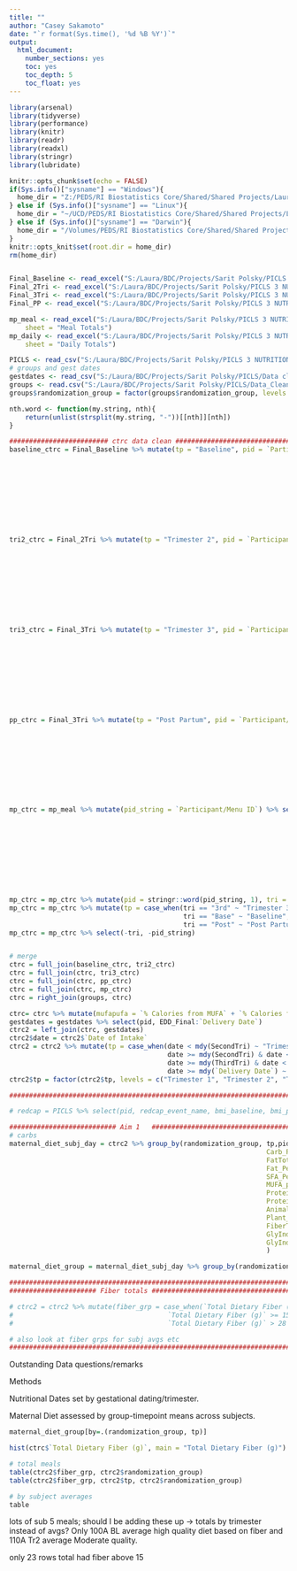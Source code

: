 ```yaml
---
title: ""
author: "Casey Sakamoto"
date: "`r format(Sys.time(), '%d %B %Y')`"
output:
  html_document:
    number_sections: yes
    toc: yes
    toc_depth: 5
    toc_float: yes
---
```


```r
library(arsenal)
library(tidyverse)
library(performance)
library(knitr)
library(readr)
library(readxl)
library(stringr)
library(lubridate)

knitr::opts_chunk$set(echo = FALSE)
if(Sys.info()["sysname"] == "Windows"){
  home_dir = "Z:/PEDS/RI Biostatistics Core/Shared/Shared Projects/Laura/BDC/Projects"
} else if (Sys.info()["sysname"] == "Linux"){
  home_dir = "~/UCD/PEDS/RI Biostatistics Core/Shared/Shared Projects/Laura/BDC/Projects"
} else if (Sys.info()["sysname"] == "Darwin"){
  home_dir = "/Volumes/PEDS/RI Biostatistics Core/Shared/Shared Projects/Laura/BDC/Projects"
}
knitr::opts_knit$set(root.dir = home_dir)
rm(home_dir)


Final_Baseline <- read_excel("S:/Laura/BDC/Projects/Sarit Polsky/PICLS 3 NUTRITION LOGS/CTRC files/18-1798 Nutrient Analysis Export/18-1798 Final Baseline.xlsx")
Final_2Tri <- read_excel("S:/Laura/BDC/Projects/Sarit Polsky/PICLS 3 NUTRITION LOGS/CTRC files/18-1798 Nutrient Analysis Export/18-1798 Final 2nd trimester.xlsx")
Final_3Tri <- read_excel("S:/Laura/BDC/Projects/Sarit Polsky/PICLS 3 NUTRITION LOGS/CTRC files/18-1798 Nutrient Analysis Export/18-1798 Final 3rd Trimester.xlsx")
Final_PP <- read_excel("S:/Laura/BDC/Projects/Sarit Polsky/PICLS 3 NUTRITION LOGS/CTRC files/18-1798 Nutrient Analysis Export/18-1798 Final Postpartum.xlsx")

mp_meal <- read_excel("S:/Laura/BDC/Projects/Sarit Polsky/PICLS 3 NUTRITION LOGS/CTRC files/18-1798 Nutrient Analysis Export/18-1798 Missing Participants Export.xlsx", 
    sheet = "Meal Totals")
mp_daily <- read_excel("S:/Laura/BDC/Projects/Sarit Polsky/PICLS 3 NUTRITION LOGS/CTRC files/18-1798 Nutrient Analysis Export/18-1798 Missing Participants Export.xlsx", 
    sheet = "Daily Totals")

PICLS <- read_csv("S:/Laura/BDC/Projects/Sarit Polsky/PICLS 3 NUTRITION LOGS/PICLSStudyHCLVsSAPTI_DATA_2024-05-24_1006(1).csv")
# groups and gest dates
gestdates <- read_csv("S:/Laura/BDC/Projects/Sarit Polsky/PICLS/Data cleaning/CGM Data Check_6.8.23.csv") 
groups <- read.csv("S:/Laura/BDC/Projects/Sarit Polsky/PICLS/Data_Clean/PICLSStudyHCLVsSAPTI-RandomizedPatients_DATA_2022-11-14_1616.csv")%>% select(pid, randomization_group)
groups$randomization_group = factor(groups$randomization_group, levels = c(1,2), labels = c("HCL","SAPT") )

```

```r
nth.word <- function(my.string, nth){
    return(unlist(strsplit(my.string, "-"))[[nth]][nth])
}
```

```r
######################### ctrc data clean ######################################
baseline_ctrc = Final_Baseline %>% mutate(tp = "Baseline", pid = `Participant/Menu ID`) %>% select(pid, tp,`Date of Intake`, `Meal Name`,`Meal Time`,
                                                                                          `Total Carbohydrate (g)`,`% Calories from Carbohydrate`, `Total Grains (ounce equivalents)`,
                                                                                          `Total Protein (g)`, `Animal Protein (g)`, `Vegetable Protein (g)`,`% Calories from Protein`,
                                                                                          `Total Fat (g)`,`% Calories from Fat`, `Total Saturated Fatty Acids (SFA) (g)`,
                                                                                          `Total Monounsaturated Fatty Acids (MUFA) (g)`,`% Calories from MUFA`,
                                                                                          `Total Polyunsaturated Fatty Acids (PUFA) (g)`,`% Calories from PUFA`,
                                                                                          `Total Dietary Fiber (g)`, `Soluble Dietary Fiber (g)`, `Insoluble Dietary Fiber (g)`,
                                                                                          `Water (g)`, 108:110,`Glycemic Index (bread reference)`,`% Calories from SFA`,
                                                                                          `Glycemic Load (bread reference)`,
                                                                                          `Glycemic Load (glucose reference)`, `Glycemic Index (glucose reference)`)

tri2_ctrc = Final_2Tri %>% mutate(tp = "Trimester 2", pid = `Participant/Menu ID`) %>% select(pid, tp,`Date of Intake`, `Meal Name`,`Meal Time`,
                                                                                          `Total Carbohydrate (g)`,`% Calories from Carbohydrate`, `Total Grains (ounce equivalents)`,
                                                                                          `Total Protein (g)`, `Animal Protein (g)`, `Vegetable Protein (g)`,`% Calories from Protein`,
                                                                                          `Total Fat (g)`,`% Calories from Fat`, `Total Saturated Fatty Acids (SFA) (g)`,
                                                                                          `Total Monounsaturated Fatty Acids (MUFA) (g)`,`% Calories from MUFA`,
                                                                                          `Total Polyunsaturated Fatty Acids (PUFA) (g)`,`% Calories from PUFA`,
                                                                                          `Total Dietary Fiber (g)`, `Soluble Dietary Fiber (g)`, `Insoluble Dietary Fiber (g)`,
                                                                                          `Water (g)`, 108:110,`Glycemic Index (bread reference)`,`% Calories from SFA`,
                                                                                          `Glycemic Load (bread reference)`,
                                                                                          `Glycemic Load (glucose reference)`, `Glycemic Index (glucose reference)`)

tri3_ctrc = Final_3Tri %>% mutate(tp = "Trimester 3", pid = `Participant/Menu ID`) %>% select(pid, tp,`Date of Intake`, `Meal Name`,`Meal Time`,
                                                                                          `Total Carbohydrate (g)`,`% Calories from Carbohydrate`, `Total Grains (ounce equivalents)`,
                                                                                          `Total Protein (g)`, `Animal Protein (g)`, `Vegetable Protein (g)`,`% Calories from Protein`,
                                                                                          `Total Fat (g)`,`% Calories from Fat`, `Total Saturated Fatty Acids (SFA) (g)`,
                                                                                          `Total Monounsaturated Fatty Acids (MUFA) (g)`,`% Calories from MUFA`,
                                                                                          `Total Polyunsaturated Fatty Acids (PUFA) (g)`,`% Calories from PUFA`,
                                                                                          `Total Dietary Fiber (g)`, `Soluble Dietary Fiber (g)`, `Insoluble Dietary Fiber (g)`,
                                                                                          `Water (g)`, 108:110,`Glycemic Index (bread reference)`,`% Calories from SFA`,
                                                                                          `Glycemic Load (bread reference)`,
                                                                                          `Glycemic Load (glucose reference)`, `Glycemic Index (glucose reference)`)

pp_ctrc = Final_3Tri %>% mutate(tp = "Post Partum", pid = `Participant/Menu ID`) %>% select(pid, tp,`Date of Intake`, `Meal Name`,`Meal Time`,
                                                                                          `Total Carbohydrate (g)`,`% Calories from Carbohydrate`, `Total Grains (ounce equivalents)`,
                                                                                          `Total Protein (g)`, `Animal Protein (g)`, `Vegetable Protein (g)`,`% Calories from Protein`,
                                                                                          `Total Fat (g)`,`% Calories from Fat`, `Total Saturated Fatty Acids (SFA) (g)`,
                                                                                          `Total Monounsaturated Fatty Acids (MUFA) (g)`,`% Calories from MUFA`,
                                                                                          `Total Polyunsaturated Fatty Acids (PUFA) (g)`,`% Calories from PUFA`,
                                                                                          `Total Dietary Fiber (g)`, `Soluble Dietary Fiber (g)`, `Insoluble Dietary Fiber (g)`,
                                                                                          `Water (g)`, 108:110,`Glycemic Index (bread reference)`,`% Calories from SFA`,
                                                                                          `Glycemic Load (bread reference)`,
                                                                                          `Glycemic Load (glucose reference)`, `Glycemic Index (glucose reference)`)

mp_ctrc = mp_meal %>% mutate(pid_string = `Participant/Menu ID`) %>% select(pid_string,`Date of Intake`, `Meal Name`,`Meal Time`,
                                                                                          `Total Carbohydrate (g)`,`% Calories from Carbohydrate`, `Total Grains (ounce equivalents)`,
                                                                                          `Total Protein (g)`, `Animal Protein (g)`, `Vegetable Protein (g)`,`% Calories from Protein`,
                                                                                          `Total Fat (g)`,`% Calories from Fat`, `Total Saturated Fatty Acids (SFA) (g)`,
                                                                                          `Total Monounsaturated Fatty Acids (MUFA) (g)`,`% Calories from MUFA`,
                                                                                          `Total Polyunsaturated Fatty Acids (PUFA) (g)`,`% Calories from PUFA`,
                                                                                          `Total Dietary Fiber (g)`, `Soluble Dietary Fiber (g)`, `Insoluble Dietary Fiber (g)`,
                                                                                          `Water (g)`, 108:110,`Glycemic Index (bread reference)`,`% Calories from SFA`,
                                                                                          `Glycemic Load (bread reference)`,
                                                                                          `Glycemic Load (glucose reference)`, `Glycemic Index (glucose reference)`)

mp_ctrc = mp_ctrc %>% mutate(pid = stringr::word(pid_string, 1), tri = word(pid_string,2)) 
mp_ctrc = mp_ctrc %>% mutate(tp = case_when(tri == "3rd" ~ "Trimester 3",
                                            tri == "Base" ~ "Baseline",
                                            tri == "Post" ~ "Post Partum"))
mp_ctrc = mp_ctrc %>% select(-tri, -pid_string)


# merge
ctrc = full_join(baseline_ctrc, tri2_ctrc)
ctrc = full_join(ctrc, tri3_ctrc)
ctrc = full_join(ctrc, pp_ctrc)
ctrc = full_join(ctrc, mp_ctrc)
ctrc = right_join(groups, ctrc)

ctrc= ctrc %>% mutate(mufapufa = `% Calories from MUFA` + `% Calories from MUFA`)
gestdates = gestdates %>% select(pid, EDD_Final:`Delivery Date`)
ctrc2 = left_join(ctrc, gestdates)
ctrc2$date = ctrc2$`Date of Intake`
ctrc2 = ctrc2 %>% mutate(tp = case_when(date < mdy(SecondTri) ~ "Trimester 1",
                                        date >= mdy(SecondTri) & date < mdy(ThirdTri) ~ "Trimester 2",
                                        date >= mdy(ThirdTri) & date < mdy(`Delivery Date`) ~ "Trimester 3",
                                        date >= mdy(`Delivery Date`) ~ "Post Partum" ))
ctrc2$tp = factor(ctrc2$tp, levels = c("Trimester 1", "Trimester 2", "Trimester 3", "Post Partum"))

################################################################################

# redcap = PICLS %>% select(pid, redcap_event_name, bmi_baseline, bmi_preg,obs_birth_weight_pounds,obs_birth_weight_ounces, obs_pregnancy_compl, obs_pregnancy_compl_types___3, obs_pregnancy_compl_types___4, post_pregnancy_compl_types_hosp___15, post_pregnancy_compl_types_hosp___16,post_pregnancy_compl_types___15, post_pregnancy_compl_types___16)

########################### Aim 1   ############################################
# carbs
maternal_diet_subj_day = ctrc2 %>% group_by(randomization_group, tp,pid, `Date of Intake`) %>% summarise(CarbTotal = sum(`Total Carbohydrate (g)`),
                                                                 Carb_Perc_Caltotal = mean(`% Calories from Carbohydrate`), # carbs
                                                                 FatTotal = sum(`Total Fat (g)`),
                                                                 Fat_Perc_Caltotal = mean(`% Calories from Fat`),
                                                                 SFA_Perc_Caltotal = mean(`% Calories from SFA`),
                                                                 MUFA_plus_PUFA_Perc_Caltotal = mean(mufapufa), #fats
                                                                 ProteinTotal = sum(`Total Protein (g)`),
                                                                 Protein_Perc_Caltotal = mean(`% Calories from Protein`),
                                                                 Animal_Protein_Perc = mean((`Animal Protein (g)`/`Total Protein (g)`)*100, na.rm=T),
                                                                 Plant_Protein_Perc = mean((`Vegetable Protein (g)`/`Total Protein (g)`)*100, na.rm=T), # protein
                                                                 FiberTotal = sum(`Total Dietary Fiber (g)`),
                                                                 GlyIndex_b = mean(`Glycemic Index (bread reference)`),
                                                                 GlyIndex_g = mean(`Glycemic Index (glucose reference)`)
                                                                 )

maternal_diet_group = maternal_diet_subj_day %>% group_by(randomization_group, tp) %>% summarise_all(.funs = mean) %>% select(-pid) %>% ungroup() %>% select(-`Date of Intake`)

################################################################################
###################### Fiber totals ############################################

# ctrc2 = ctrc2 %>% mutate(fiber_grp = case_when(`Total Dietary Fiber (g)` < 15 ~ "Poor",
#                                       `Total Dietary Fiber (g)` >= 15 & `Total Dietary Fiber (g)` < 28 ~ "Moderate",
#                                       `Total Dietary Fiber (g)` > 28 ~ "High"))

# also look at fiber grps for subj avgs etc
################################################################################
```
Outstanding Data questions/remarks


Methods

Nutritional Dates set by gestational dating/trimester.

Maternal Diet assessed by group-timepoint means across subjects. 



```r
maternal_diet_group[by=.(randomization_group, tp)]
```

```r
hist(ctrc$`Total Dietary Fiber (g)`, main = "Total Dietary Fiber (g)")

# total meals
table(ctrc2$fiber_grp, ctrc2$randomization_group)
table(ctrc2$fiber_grp, ctrc2$tp, ctrc2$randomization_group)

# by subject averages
table

```
lots of sub 5 meals; should I be adding these up -> totals by trimester instead of avgs? Only 100A BL average high quality diet based on fiber and 110A Tr2 average Moderate quality.

only 23 rows total had fiber above 15 
```r


```

```r


```
